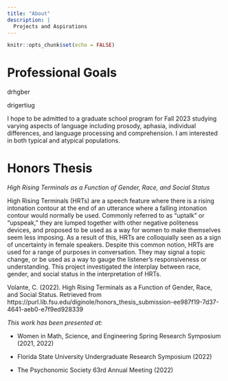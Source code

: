 ```yaml
---
title: "About"
description: |
  Projects and Aspirations
---
```


```r
knitr::opts_chunk$set(echo = FALSE)
```


# Professional Goals
drhgber

drigertiug

I hope to be admitted to a graduate school program for Fall 2023 studying varying aspects of language including prosody, aphasia, individual differences, and language processing and comprehension. I am interested in both typical and atypical populations. 

# Honors Thesis
 _High Rising Terminals as a Function of Gender, Race, and Social Status_

High Rising Terminals (HRTs) are a speech feature where there is a rising intonation contour at the end of an utterance where a falling intonation contour would normally be used. Commonly referred to as “uptalk” or “upspeak,” they are lumped together with other negative politeness devices, and proposed to be used as a way for women to make themselves seem less imposing. As a result of this, HRTs are colloquially seen as a sign of uncertainty in female speakers. Despite this common notion, HRTs are used for a range of purposes in conversation. They may signal a topic change, or be used as a way to gauge the listener's responsiveness or understanding. This project investigated the interplay between race, gender, and social status in the interpretation of HRTs.

Volante, C. (2022). High Rising Terminals as a Function of Gender, Race, and Social Status. Retrieved from https://purl.lib.fsu.edu/diginole/honors_thesis_submission-ee987f19-7d37-4641-aeb0-e7f9ed928339


*This work has been presented at:*

- Women in Math, Science, and Engineering Spring Research Symposium (2021, 2022)

- Florida State University Undergraduate Research Symposium (2022)

- The Psychonomic Society 63rd Annual Meeting (2022)


